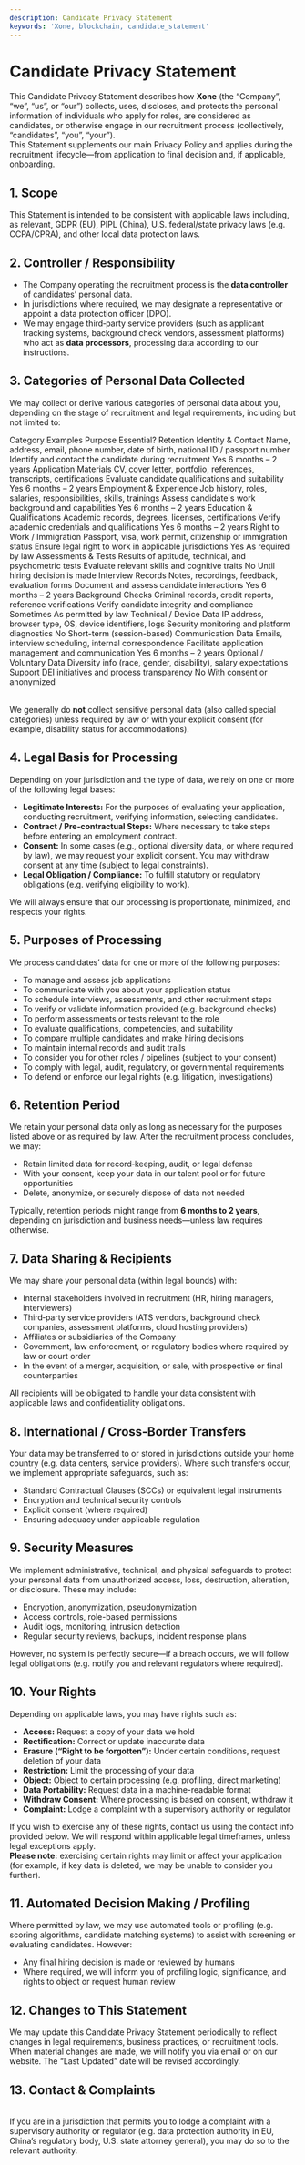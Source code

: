 ```yaml
---
description: Candidate Privacy Statement
keywords: 'Xone, blockchain, candidate_statement'
---
```


# Candidate Privacy Statement

This Candidate Privacy Statement describes how **<Link className='text-primaryHue' isExternal showAnchorIcon href="https://xone.org">Xone</Link>** (the “Company”, “we”, “us”, or “our”) collects, uses, discloses, and protects the personal information of individuals who apply for roles, are considered as candidates, or otherwise engage in our recruitment process (collectively, “candidates”, “you”, “your”).
<br/>
This Statement supplements our main Privacy Policy and applies during the recruitment lifecycle—from application to final decision and, if applicable, onboarding.

## 1. Scope

This Statement is intended to be consistent with applicable laws including, as relevant, GDPR (EU), PIPL (China), U.S. federal/state privacy laws (e.g. CCPA/CPRA), and other local data protection laws.

## 2. Controller / Responsibility

* The Company operating the recruitment process is the **data controller** of candidates’ personal data.
* In jurisdictions where required, we may designate a representative or appoint a data protection officer (DPO).
* We may engage third‑party service providers (such as applicant tracking systems, background check vendors, assessment platforms) who act as **data processors**, processing data according to our instructions.

## 3. Categories of Personal Data Collected

We may collect or derive various categories of personal data about you, depending on the stage of recruitment and legal requirements, including but not limited to:

<div className="overflow-x-auto">
  <Table removeWrapper aria-label="Candidate Data Table" className="mt-2">
    <TableHeader>
      <TableColumn>Category</TableColumn>
      <TableColumn>Examples</TableColumn>
      <TableColumn>Purpose</TableColumn>
      <TableColumn>Essential?</TableColumn>
      <TableColumn>Retention</TableColumn>
    </TableHeader>
    <TableBody>
      <TableRow key="1">
        <TableCell>Identity & Contact</TableCell>
        <TableCell>Name, address, email, phone number, date of birth, national ID / passport number</TableCell>
        <TableCell>Identify and contact the candidate during recruitment</TableCell>
        <TableCell>Yes</TableCell>
        <TableCell>6 months – 2 years</TableCell>
      </TableRow>
      <TableRow key="2">
        <TableCell>Application Materials</TableCell>
        <TableCell>CV, cover letter, portfolio, references, transcripts, certifications</TableCell>
        <TableCell>Evaluate candidate qualifications and suitability</TableCell>
        <TableCell>Yes</TableCell>
        <TableCell>6 months – 2 years</TableCell>
      </TableRow>
      <TableRow key="3">
        <TableCell>Employment & Experience</TableCell>
        <TableCell>Job history, roles, salaries, responsibilities, skills, trainings</TableCell>
        <TableCell>Assess candidate's work background and capabilities</TableCell>
        <TableCell>Yes</TableCell>
        <TableCell>6 months – 2 years</TableCell>
      </TableRow>
      <TableRow key="4">
        <TableCell>Education & Qualifications</TableCell>
        <TableCell>Academic records, degrees, licenses, certifications</TableCell>
        <TableCell>Verify academic credentials and qualifications</TableCell>
        <TableCell>Yes</TableCell>
        <TableCell>6 months – 2 years</TableCell>
      </TableRow>
      <TableRow key="5">
        <TableCell>Right to Work / Immigration</TableCell>
        <TableCell>Passport, visa, work permit, citizenship or immigration status</TableCell>
        <TableCell>Ensure legal right to work in applicable jurisdictions</TableCell>
        <TableCell>Yes</TableCell>
        <TableCell>As required by law</TableCell>
      </TableRow>
      <TableRow key="6">
        <TableCell>Assessments & Tests</TableCell>
        <TableCell>Results of aptitude, technical, and psychometric tests</TableCell>
        <TableCell>Evaluate relevant skills and cognitive traits</TableCell>
        <TableCell>No</TableCell>
        <TableCell>Until hiring decision is made</TableCell>
      </TableRow>
      <TableRow key="7">
        <TableCell>Interview Records</TableCell>
        <TableCell>Notes, recordings, feedback, evaluation forms</TableCell>
        <TableCell>Document and assess candidate interactions</TableCell>
        <TableCell>Yes</TableCell>
        <TableCell>6 months – 2 years</TableCell>
      </TableRow>
      <TableRow key="8">
        <TableCell>Background Checks</TableCell>
        <TableCell>Criminal records, credit reports, reference verifications</TableCell>
        <TableCell>Verify candidate integrity and compliance</TableCell>
        <TableCell>Sometimes</TableCell>
        <TableCell>As permitted by law</TableCell>
      </TableRow>
      <TableRow key="9">
        <TableCell>Technical / Device Data</TableCell>
        <TableCell>IP address, browser type, OS, device identifiers, logs</TableCell>
        <TableCell>Security monitoring and platform diagnostics</TableCell>
        <TableCell>No</TableCell>
        <TableCell>Short-term (session-based)</TableCell>
      </TableRow>
      <TableRow key="10">
        <TableCell>Communication Data</TableCell>
        <TableCell>Emails, interview scheduling, internal correspondence</TableCell>
        <TableCell>Facilitate application management and communication</TableCell>
        <TableCell>Yes</TableCell>
        <TableCell>6 months – 2 years</TableCell>
      </TableRow>
      <TableRow key="11">
        <TableCell>Optional / Voluntary Data</TableCell>
        <TableCell>Diversity info (race, gender, disability), salary expectations</TableCell>
        <TableCell>Support DEI initiatives and process transparency</TableCell>
        <TableCell>No</TableCell>
        <TableCell>With consent or anonymized</TableCell>
      </TableRow>
    </TableBody>
  </Table>
</div>

We generally do **not** collect sensitive personal data (also called special categories) unless required by law or with your explicit consent (for example, disability status for accommodations).

## 4. Legal Basis for Processing

Depending on your jurisdiction and the type of data, we rely on one or more of the following legal bases:

* **Legitimate Interests:** For the purposes of evaluating your application, conducting recruitment, verifying information, selecting candidates.
* **Contract / Pre‑contractual Steps:** Where necessary to take steps before entering an employment contract.
* **Consent:** In some cases (e.g., optional diversity data, or where required by law), we may request your explicit consent. You may withdraw consent at any time (subject to legal constraints).
* **Legal Obligation / Compliance:** To fulfill statutory or regulatory obligations (e.g. verifying eligibility to work).

We will always ensure that our processing is proportionate, minimized, and respects your rights.

## 5. Purposes of Processing

We process candidates’ data for one or more of the following purposes:

* To manage and assess job applications
* To communicate with you about your application status
* To schedule interviews, assessments, and other recruitment steps
* To verify or validate information provided (e.g. background checks)
* To perform assessments or tests relevant to the role
* To evaluate qualifications, competencies, and suitability
* To compare multiple candidates and make hiring decisions
* To maintain internal records and audit trails
* To consider you for other roles / pipelines (subject to your consent)
* To comply with legal, audit, regulatory, or governmental requirements
* To defend or enforce our legal rights (e.g. litigation, investigations)

## 6. Retention Period

We retain your personal data only as long as necessary for the purposes listed above or as required by law. After the recruitment process concludes, we may:

* Retain limited data for record‑keeping, audit, or legal defense
* With your consent, keep your data in our talent pool or for future opportunities
* Delete, anonymize, or securely dispose of data not needed

Typically, retention periods might range from **6 months to 2 years**, depending on jurisdiction and business needs—unless law requires otherwise.

## 7. Data Sharing & Recipients

We may share your personal data (within legal bounds) with:

* Internal stakeholders involved in recruitment (HR, hiring managers, interviewers)
* Third‑party service providers (ATS vendors, background check companies, assessment platforms, cloud hosting providers)
* Affiliates or subsidiaries of the Company
* Government, law enforcement, or regulatory bodies where required by law or court order
* In the event of a merger, acquisition, or sale, with prospective or final counterparties

All recipients will be obligated to handle your data consistent with applicable laws and confidentiality obligations.

## 8. International / Cross‑Border Transfers

Your data may be transferred to or stored in jurisdictions outside your home country (e.g. data centers, service providers). Where such transfers occur, we implement appropriate safeguards, such as:

* Standard Contractual Clauses (SCCs) or equivalent legal instruments
* Encryption and technical security controls
* Explicit consent (where required)
* Ensuring adequacy under applicable regulation

## 9. Security Measures

We implement administrative, technical, and physical safeguards to protect your personal data from unauthorized access, loss, destruction, alteration, or disclosure. These may include:

* Encryption, anonymization, pseudonymization
* Access controls, role-based permissions
* Audit logs, monitoring, intrusion detection
* Regular security reviews, backups, incident response plans

However, no system is perfectly secure—if a breach occurs, we will follow legal obligations (e.g. notify you and relevant regulators where required).

## 10. Your Rights

Depending on applicable laws, you may have rights such as:

* **Access:** Request a copy of your data we hold
* **Rectification:** Correct or update inaccurate data
* **Erasure (“Right to be forgotten”):** Under certain conditions, request deletion of your data
* **Restriction:** Limit the processing of your data
* **Object:** Object to certain processing (e.g. profiling, direct marketing)
* **Data Portability:** Request data in a machine-readable format
* **Withdraw Consent:** Where processing is based on consent, withdraw it
* **Complaint:** Lodge a complaint with a supervisory authority or regulator

If you wish to exercise any of these rights, contact us using the contact info provided below. We will respond within applicable legal timeframes, unless legal exceptions apply.
<br/>
**Please note:** exercising certain rights may limit or affect your application (for example, if key data is deleted, we may be unable to consider you further).

## 11. Automated Decision Making / Profiling

Where permitted by law, we may use automated tools or profiling (e.g. scoring algorithms, candidate matching systems) to assist with screening or evaluating candidates. However:

* Any final hiring decision is made or reviewed by humans
* Where required, we will inform you of profiling logic, significance, and rights to object or request human review

## 12. Changes to This Statement

We may update this Candidate Privacy Statement periodically to reflect changes in legal requirements, business practices, or recruitment tools. When material changes are made, we will notify you via email or on our website. The “Last Updated” date will be revised accordingly.

## 13. Contact & Complaints

<ContactInfo />
<br/>
If you are in a jurisdiction that permits you to lodge a complaint with a supervisory authority or regulator (e.g. data protection authority in EU, China’s regulatory body, U.S. state attorney general), you may do so to the relevant authority.

